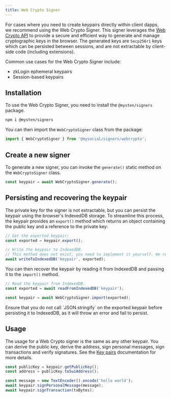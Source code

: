 ```yaml
---
title: Web Crypto Signer
---
```


For cases where you need to create keypairs directly within client dapps, we recommend using the Web
Crypto Signer. This signer leverages the
[Web Crypto API](https://developer.mozilla.org/en-US/docs/Web/API/Web_Crypto_API) to provide a
secure and efficient way to generate and manage cryptographic keys in the browser. The generated
keys are `Secp256r1` keys which can be persisted between sessions, and are not extractable by
client-side code (including extensions).

Common use cases for the Web Crypto Signer include:

- zkLogin ephemeral keypairs
- Session-based keypairs

## Installation

To use the Web Crypto Signer, you need to install the `@mysten/signers` package.

```sh npm2yarn
npm i @mysten/signers
```

You can then import the `WebCryptoSigner` class from the package:

```typescript
import { WebCryptoSigner } from '@mysocial/signers/webcrypto';
```

## Create a new signer

To generate a new signer, you can invoke the `generate()` static method on the `WebCryptoSigner`
class.

```typescript
const keypair = await WebCryptoSigner.generate();
```

## Persisting and recovering the keypair

The private key for the signer is not extractable, but you can persist the keypair using the
browser's IndexedDB storage. To streamline this process, the keypair provides an `export()` method
which returns an object containing the public key and a reference to the private key:

```typescript
// Get the exported keypair:
const exported = keypair.export();

// Write the keypair to IndexedDB.
// This method does not exist, you need to implement it yourself. We recommend `idb-keyval` for simplicity.
await writeToIndexedDB('keypair', exported);
```

You can then recover the keypair by reading it from IndexedDB and passing it to the `import()`
method.

```typescript
// Read the keypair from IndexedDB.
const exported = await readFromIndexedDB('keypair');

const keypair = await WebCryptoSigner.import(exported);
```

<Callout type="warn">
	Ensure that you do not call `JSON.stringify` on the exported keypair before persisting it to
	IndexedDB, as it will throw an error and fail to persist.
</Callout>

## Usage

The usage for a Web Crypto signer is the same as any other keypair. You can derive the public key,
derive the address, sign personal messages, sign transactions and verify signatures. See the
[Key pairs](./keypairs) documentation for more details.

```typescript
const publicKey = keypair.getPublicKey();
const address = publicKey.toSuiAddress();

const message = new TextEncoder().encode('hello world');
await keypair.signPersonalMessage(message);
await keypair.signTransaction(txBytes);
```
